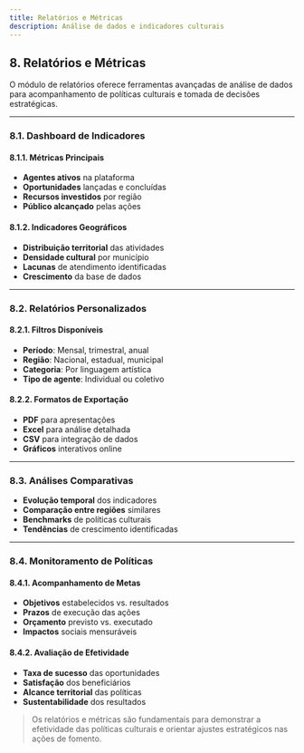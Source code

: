 ```yaml
---
title: Relatórios e Métricas
description: Análise de dados e indicadores culturais
---
```


## 8. Relatórios e Métricas

O módulo de relatórios oferece ferramentas avançadas de análise de dados para acompanhamento de políticas culturais e tomada de decisões estratégicas.

---

### 8.1. Dashboard de Indicadores


#### 8.1.1. Métricas Principais
- **Agentes ativos** na plataforma
- **Oportunidades** lançadas e concluídas
- **Recursos investidos** por região
- **Público alcançado** pelas ações

#### 8.1.2. Indicadores Geográficos  
- **Distribuição territorial** das atividades
- **Densidade cultural** por município
- **Lacunas** de atendimento identificadas
- **Crescimento** da base de dados

---

### 8.2. Relatórios Personalizados


#### 8.2.1. Filtros Disponíveis
- **Período**: Mensal, trimestral, anual
- **Região**: Nacional, estadual, municipal  
- **Categoria**: Por linguagem artística
- **Tipo de agente**: Individual ou coletivo

#### 8.2.2. Formatos de Exportação
- **PDF** para apresentações
- **Excel** para análise detalhada
- **CSV** para integração de dados
- **Gráficos** interativos online

---

### 8.3. Análises Comparativas


- **Evolução temporal** dos indicadores
- **Comparação entre regiões** similares
- **Benchmarks** de políticas culturais
- **Tendências** de crescimento identificadas

---

### 8.4. Monitoramento de Políticas


#### 8.4.1. Acompanhamento de Metas
- **Objetivos** estabelecidos vs. resultados
- **Prazos** de execução das ações
- **Orçamento** previsto vs. executado  
- **Impactos** sociais mensuráveis

#### 8.4.2. Avaliação de Efetividade
- **Taxa de sucesso** das oportunidades
- **Satisfação** dos beneficiários
- **Alcance territorial** das políticas
- **Sustentabilidade** dos resultados

> Os relatórios e métricas são fundamentais para demonstrar a efetividade das políticas culturais e orientar ajustes estratégicos nas ações de fomento.

